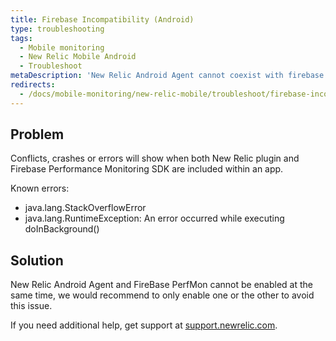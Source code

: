 ```yaml
---
title: Firebase Incompatibility (Android)
type: troubleshooting
tags:
  - Mobile monitoring
  - New Relic Mobile Android
  - Troubleshoot
metaDescription: 'New Relic Android Agent cannot coexist with firebase PerfMon SDK'
redirects:
  - /docs/mobile-monitoring/new-relic-mobile/troubleshoot/firebase-incompatibility-android
---
```


## Problem

Conflicts, crashes or errors will show when both New Relic plugin and Firebase Performance Monitoring SDK are included within an app.

Known errors:
  - java.lang.StackOverflowError
  - java.lang.RuntimeException: An error occurred while executing doInBackground()

## Solution

New Relic Android Agent and FireBase PerfMon cannot be enabled at the same time, we would recommend to only enable one or the other to avoid this issue.

If you need additional help, get support at [support.newrelic.com](https://support.newrelic.com).
